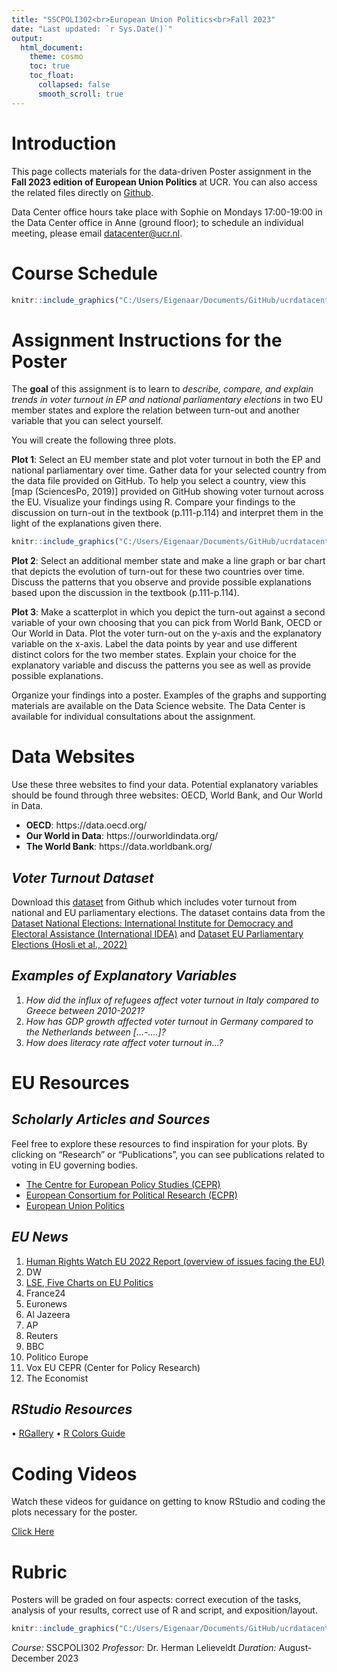 ```yaml
---
title: "SSCPOLI302<br>European Union Politics<br>Fall 2023"
date: "Last updated: `r Sys.Date()`"
output: 
  html_document:
    theme: cosmo
    toc: true
    toc_float:
      collapsed: false
      smooth_scroll: true
---
```


# Introduction

This page collects materials for the data-driven Poster assignment in the **Fall 2023 edition of European Union Politics** at UCR. You can also access the related files directly on [Github](https://github.com/ucrdatacenter/projects). 

Data Center office hours take place with Sophie on Mondays 17:00-19:00 in the Data Center office in Anne (ground floor); to schedule an individual meeting, please email [datacenter@ucr.nl](mailto:datacenter@ucr.nl).

# Course Schedule 

```r
knitr::include_graphics("C:/Users/Eigenaar/Documents/GitHub/ucrdatacenter.github.io/SSCPOLI302/hours.png")
```

# Assignment Instructions for the Poster

The **goal** of this assignment is to learn to *describe, compare, and explain trends in voter turnout in EP and national parliamentary elections* in two EU member states and explore the relation between turn-out and another variable that you can select yourself.

You will create the following three plots. 

**Plot 1**: Select an EU member state and plot voter turnout in both the EP and national parliamentary over time. Gather data for your selected country from the data file provided on GitHub. To help you select a country, view this [map (SciencesPo, 2019)] provided on GitHub showing voter turnout across the EU. Visualize your findings using R. Compare your findings to the discussion on turn-out in the textbook (p.111-p.114) and interpret them in the light of the explanations given there.


```r
knitr::include_graphics("C:/Users/Eigenaar/Documents/GitHub/ucrdatacenter.github.io/SSCPOLI302/heatmap.png")
```

**Plot 2**: Select an additional member state and make a line graph or bar chart that depicts the evolution of turn-out for these two countries over time. Discuss the patterns that you observe and provide possible explanations based upon the discussion in the textbook (p.111-p.114).

**Plot 3**: Make a scatterplot in which you depict the turn-out against a second variable of your own choosing that you can pick from World Bank, OECD or Our World in Data. Plot the voter turn-out on the y-axis and the explanatory variable on the x-axis. Label the data points by year and use different distinct colors for the two member states. Explain your choice for the explanatory variable and discuss the patterns you see as well as provide possible explanations.

Organize your findings into a poster. Examples of the graphs and supporting materials are available on the Data Science website. The Data Center is available for individual consultations about the assignment.

# Data Websites 

Use these three websites to find your data. Potential explanatory variables should be found through three websites: OECD, World Bank, and Our World in Data. 

* **OECD**: https://data.oecd.org/
* **Our World in Data**: https://ourworldindata.org/
* **The World Bank**: https://data.worldbank.org/

## *Voter Turnout Dataset*

Download this [dataset](https://github.com/ucrdatacenter/projects/tree/main/SSCPOLI302/2023h2) from Github which includes voter turnout from national and EU parliamentary elections. The dataset contains data from the [Dataset National Elections: International Institute for Democracy and Electoral Assistance (International IDEA)](https://www.idea.int/data-tools/data/voter-turnout) and [Dataset EU Parliamentary Elections (Hosli et al., 2022)](https://doi.org/10.1080/23745118.2022.2137918)

## *Examples of Explanatory Variables*

1.	*How did the influx of refugees affect voter turnout in Italy compared to Greece between 2010-2021?*
1.	*How has GDP growth affected voter turnout in Germany compared to the Netherlands between […-….]?*
1.	*How does literacy rate affect voter turnout in…?*

# EU Resources

## *Scholarly Articles and Sources*

Feel free to explore these resources to find inspiration for your plots. By clicking on “Research” or “Publications”, you can see publications related to voting in EU governing bodies. 

* [The Centre for European Policy Studies (CEPR)](https://www.ceps.eu/)
* [European Consortium for Political Research (ECPR)](https://ejpr.onlinelibrary.wiley.com/journal/14756765)
* [European Union Politics](https://journals.sagepub.com/home/eup/)

## *EU News* 

1. [Human Rights Watch EU 2022 Report (overview of issues facing the EU)](https://www.hrw.org/world-report/2022/country-chapters/european-union)
1. DW
1. [LSE, Five Charts on EU Politics](https://blogs.lse.ac.uk/europpblog/2018/12/28/five-charts-on-european-politics-in-2018/)
1. France24
1. Euronews
1. Al Jazeera
1. AP 
1. Reuters 
1. BBC
1. Politico Europe 
1. Vox EU CEPR (Center for Policy Research) 
1. The Economist   

## *RStudio Resources* 

•	[RGallery](https://r-graph-gallery.com/)
•	[R Colors Guide](http://www.stat.columbia.edu/~tzheng/files/Rcolor.pdf) 

# Coding Videos 
Watch these videos for guidance on getting to know RStudio and coding the plots necessary for the poster. 

[Click Here](https://drive.google.com/drive/folders/16j3d0lf--GGVL4BWhkLv3TcPnsaA0cx5?usp=sharing)

# Rubric 

Posters will be graded on four aspects: correct execution of the tasks, analysis of your results, correct use of R and script, and exposition/layout.  

```r
knitr::include_graphics("C:/Users/Eigenaar/Documents/GitHub/ucrdatacenter.github.io/SSCPOLI302/rubric.png")
```

*Course:* SSCPOLI302 
*Professor:* Dr. Herman Lelieveldt 
*Duration:* August-December 2023 
